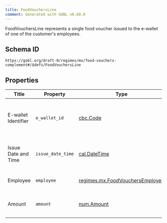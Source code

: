 ```yaml
---
title: FoodVouchersLine
comment: Generated with GOBL v0.60.0
---
```


FoodVouchersLine represents a single food voucher issued to the e-wallet of one of the customer's employees.

## Schema ID

`https://gobl.org/draft-0/regimes/mx/food-vouchers-complement#/$defs/FoodVouchersLine`

## Properties

| Title               | Property          | Type                                                                          | Req. | Description                                                                          |
|---------------------|-------------------|-------------------------------------------------------------------------------|------|--------------------------------------------------------------------------------------|
| E-wallet Identifier | `e_wallet_id`     | [cbc.Code](/draft-0/cbc/code)                                                 | true | Identifier of the e-wallet that received the food voucher (maps to `Identificador`). |
| Issue Date and Time | `issue_date_time` | [cal.DateTime](/draft-0/cal/date_time)                                        | true | Date and time of the food voucher's issue (maps to `Fecha`).                         |
| Employee            | `employee`        | [regimes.mx.FoodVouchersEmployee](/draft-0/regimes/mx/food_vouchers_employee) |      | Employee that received the food voucher.                                             |
| Amount              | `amount`          | [num.Amount](/draft-0/num/amount)                                             | true | Amount of the food voucher (maps to `importe`).                                      |

